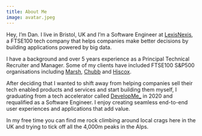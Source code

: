 ```yaml
---
title: About Me
image: avatar.jpeg
---
```


Hey, I’m Dan. I live in Bristol, UK and I’m a Software Engineer at [LexisNexis](https://risk.lexisnexis.co.uk/), a FTSE100 tech company that helps companies make better decisions by building applications powered by big data.

I have a background and over 5 years experience as a Principal Technical Recruiter and Manager. Some of my clients have included FTSE100 S&amp;P500 organisations including [Marsh](https://www.mmc.com/), [Chubb](https://www.chubb.com/uk-en/) and [Hiscox](https://www.hiscox.co.uk/).

After deciding that I wanted to shift away from helping companies sell their tech enabled products and services and start building them myself, I graduating from a tech accelerator called [DevelopMe\_](https://developme.tech/) in 2020 and requalified as a Software Engineer. I enjoy creating seamless end-to-end user experiences and applications that add value.

In my free time you can find me rock climbing around local crags here in the UK and trying to tick off all the 4,000m peaks in the Alps.
